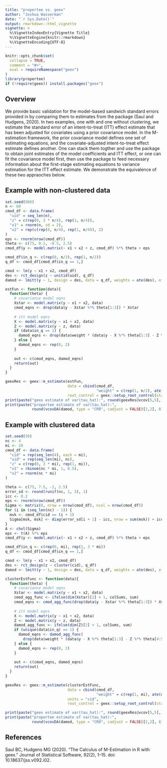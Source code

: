 ```yaml
---
title: "propertee vs. geex"
author: "Joshua Wasserman"
date: "`r Sys.Date()`"
output: rmarkdown::html_vignette
vignette: >
  %\VignetteIndexEntry{Vignette Title}
  %\VignetteEngine{knitr::rmarkdown}
  %\VignetteEncoding{UTF-8}
---
```


```r
knitr::opts_chunk$set(
  collapse = TRUE,
  comment = "#>",
  eval = requireNamespace("geex")
)
library(propertee)
if (!require(geex)) install.packages("geex")
```

## Overview
We provide basic validation for the model-based sandwich standard errors provided in \texttt{propertee} by comparing them to estimates from the \texttt{geex} package (Saul and Hudgens, 2020). In two examples, one with and one without clustering, we estimate the standard error of an intent-to-treat (ITT) effect estimate that has been adjusted for covariates using a prior covariance model. In the M-estimation framework, the prior covariance model defines one set of estimating equations, and the covariate-adjusted intent-to-treat effect estimate defines another. One can stack them togther and use the \texttt{geex} package to obtain joint estimates of the model coefficients and ITT effect, or one can fit the covariance model first, then use the \texttt{propertee} package to feed necessary information about the first-stage estimating equations to variance estimation for the ITT effect estimate. We demonstrate the equivalence of these two appraoches below.

## Example with non-clustered data
```r
set.seed(980)
n <- 60
cmod_df <- data.frame(
  "uid" = seq_len(n),
  "z" = c(rep(0, 3 * n/4), rep(1, n/4)),
  "x1" = rnorm(n, sd = 2),
  "x2" = rep(c(rep(0, n/4), rep(1, n/4)), 2)
)
eps <- rnorm(nrow(cmod_df))
theta <- c(75, 0.1, -0.5, 2.5)
cmod_df$y <- model.matrix(~ x1 + x2 + z, cmod_df) %*% theta + eps

cmod_df$in_q <- c(rep(0, n/2), rep(1, n/2))
q_df <- cmod_df[cmod_df$in_q == 1,]

cmod <- lm(y ~ x1 + x2, cmod_df)
des <- rct_design(z ~ unitid(uid), q_df)
damod <- lmitt(y ~ 1, design = des, data = q_df, weights = ate(des), offset = cov_adj(cmod))

estFun <- function(data){
  function(theta) {
    # covariance model eqns
    Xstar <- model.matrix(y ~ x1 + x2, data)
    cmod_eqns <- drop(data$y - Xstar %*% theta[1:3]) * Xstar
    
    # itt model eqns
    X <- model.matrix(y ~ x1 + x2, data)
    Z <- model.matrix(y ~ z, data)
    if (data$in_q == 1) {
      damod_eqns <- drop(data$weight * (data$y - X %*% theta[1:3] - Z %*% theta[4:5])) * Z
    } else {
      damod_eqns <- rep(0, 2)
    }
    
    out <- c(cmod_eqns, damod_eqns)
    return(out)
  }
}

geexRes <- geex::m_estimate(estFun,
                            data = cbind(cmod_df,
                                         "weight" = c(rep(1, n/2), ate(des, data = q_df))),
                            root_control = geex::setup_root_control(start = rep(0.1,5)))
print(paste("geex estimate of var(tau_hat):", round(geexRes@vcov[5,5], 8)))
print(paste("propertee estimate of var(tau_hat):",
            round(vcovDA(damod, type = "CR0", cadjust = FALSE)[2,2], 8)))
```

## Example with clustered data
```r
set.seed(50)
nc <- 4
mi <- 20
cmod_df <- data.frame(
  "cid" = rep(seq_len(4), each = mi),
  "uid" = rep(seq_len(mi), nc),
  "z" = c(rep(0, 3 * mi), rep(1, mi)),
  "x1" = rbinom(nc * mi, 1, 0.5),
  "x2" = rnorm(nc * mi)
)

theta <- c(75, 7.5, -1, 2.5)
error_sd <- round(runif(nc, 1, 3), 1)
icc <- 0.2
eps <- rnorm(nrow(cmod_df))
Sigma <- matrix(0, nrow = nrow(cmod_df), ncol = nrow(cmod_df))
for (i in (seq_len(nc) - 1)) {
  msk <- cmod_df$cid == (i + 1)
  Sigma[msk, msk] <- diag(error_sd[i + 1] - icc, nrow = sum(msk)) + icc
}
A <- chol(Sigma)
eps <- t(A) %*% eps
cmod_df$y <- model.matrix(~ x1 + x2 + z, cmod_df) %*% theta + eps

cmod_df$in_q <- c(rep(0, mi), rep(1, 3 * mi))
q_df <- cmod_df[cmod_df$in_q == 1,]

cmod <- lm(y ~ x1 + x2, cmod_df)
des <- rct_design(z ~ cluster(cid), q_df)
damod <- lmitt(y ~ 1, design = des, data = q_df, weights = ate(des), offset = cov_adj(cmod))

clusterEstFunc <- function(data){
  function(theta) {
    # covariance model eqns
    Xstar <- model.matrix(y ~ x1 + x2, data)
    cmod_agg_func <- ifelse(dim(Xstar)[2] > 1, colSums, sum)
    cmod_eqns <- cmod_agg_func(drop(data$y - Xstar %*% theta[1:3]) * Xstar)
    
    # itt model eqns
    X <- model.matrix(y ~ x1 + x2, data)
    Z <- model.matrix(y ~ z, data)
    damod_agg_func <- ifelse(dim(Z)[2] > 1, colSums, sum)
    if (unique(data$in_q) == 1) {
      damod_eqns <- damod_agg_func(
        drop(data$weight * (data$y - X %*% theta[1:3] - Z %*% theta[4:5])) * Z)
    } else {
      damod_eqns <- rep(0, 2)
    }
    
    out <- c(cmod_eqns, damod_eqns)
    return(out)
  }
}

geexRes <- geex::m_estimate(clusterEstFunc,
                            data = cbind(cmod_df,
                                         "weight" = c(rep(1, mi), ate(des, data = q_df))),
                            units = "cid",
                            root_control = geex::setup_root_control(start = rep(0.1,5)))

print(paste("geex estimate of var(tau_hat):", round(geexRes@vcov[5,5], 8)))
print(paste("propertee estimate of var(tau_hat):",
            round(vcovDA(damod, type = "CR0", cadjust = FALSE)[2,2], 8)))
```

## References
Saul BC, Hudgens MG (2020). “The Calculus of M-Estimation in R with geex.” Journal of Statistical Software, 92(2), 1–15. doi: 10.18637/jss.v092.i02.